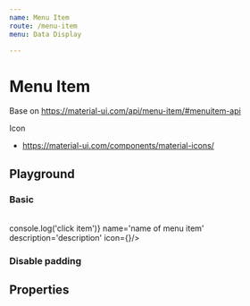 ```yaml
---
name: Menu Item
route: /menu-item
menu: Data Display

---
```



# Menu Item
Base on https://material-ui.com/api/menu-item/#menuitem-api

Icon
- https://material-ui.com/components/material-icons/

## Playground

### Basic
<Playground>
  <MenuItem selected name='name of menu item'/>
  <br/>
  <MenuItem selected onClick={() => console.log('click item')} name='name of menu item' description='description' icon={<AdbIcon/>}/>
</Playground>

### Disable padding
<Playground>
  <MenuItem selected name='name of menu item' justContent/>
</Playground>

## Properties

<Props of={MenuItem} table/>

